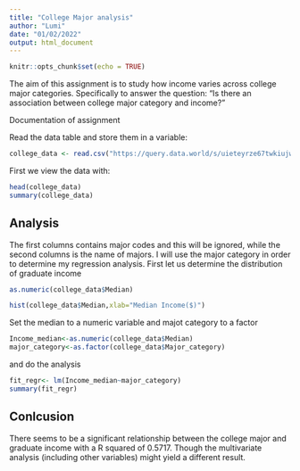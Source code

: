 ---
title: "College Major analysis"
author: "Lumi"
date: "01/02/2022"
output: html_document
---

```{r setup, include=FALSE}
knitr::opts_chunk$set(echo = TRUE)
```

The aim of this assignment is to study how income varies across college major categories. Specifically to answer the question: “Is there an association between college major category and income?”



Documentation of assignment

Read the data table and store them in a variable:

```{r}
college_data <- read.csv("https://query.data.world/s/uieteyrze67twkiujwxffsokaml44y", header=TRUE, stringsAsFactors=FALSE);
```

First we view the data with:

```{r}
head(college_data)
summary(college_data)
```
## Analysis

The first columns contains major codes and this will be ignored, while the second columns is the name of majors. I will use the major category in order to determine my regression analysis. First let us determine the distribution of graduate income

```{r}
as.numeric(college_data$Median)
```
```{r}
hist(college_data$Median,xlab="Median Income($)")
```

Set the median to a numeric variable and majot category to a factor

```{r}
Income_median<-as.numeric(college_data$Median)
major_category<-as.factor(college_data$Major_category)
```
and do the analysis

```{r}
fit_regr<- lm(Income_median~major_category)
summary(fit_regr)
```
## Conlcusion

There seems to be a significant relationship between the college major and graduate income with a R squared of 0.5717. Though the multivariate analysis (including other variables) might yield a different result.
